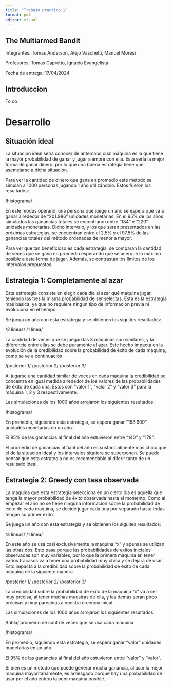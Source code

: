 ```yaml
---
title: "Trabajo practico 1"
format: pdf
editor: visual
---
```


## The Multiarmed Bandit

Integrantes: Tomas Anderson, Alejo Vaschetti, Manuel Moresi

Profesores: Tomas Capretto, Ignacio Evangelista

Fecha de entrega: 17/04/2024

\newpage

## Introduccion

To do

# Desarrollo

## Situación ideal

La situación ideal seria conocer de antemano cual máquina es la que tiene la mayor probabilidad de ganar y jugar siempre con ella. Esta sería la mejor forma de ganar dinero, por lo que una buena estrategia tiene que asemejarse a dicha situación.

Para ver la cantidad de dinero que gana en promedio este método se simulan a 1000 personas jugando 1 año utilizándolo. Estos fueron los resultados:

/histograma/

En este modus operandi una persona que juege un año se espera que va a ganar alrededor de "201.986" unidades monetarias. En el 95% de los años simulados las ganancias totales se encontraron entre "184" y "220" unidades monetarias. Dicho intervalo, y los que seran presentados en las próximas estrategias, se encuentran entre el 2,5% y el 97,5% de las ganancias totales del método ordenadas de menor a mayor.

Para ver que tan beneficioso es cada estrategia, se comparan la cantidad de veces que se gana en promedio esperando que se acerque lo máximo posible a esta forma de jugar. Además, se contrastan los límites de los intervalos propuestos.

## Estrategia 1: Completamente al azar

Esta estrategia consiste en elegir cada día al azar qué máquina jugar, teniendo las tres la misma probabilidad de ser selectas. Esta es la estrategia mas basica, ya que no requiere ningun tipo de informacion previa ni evoluciona en el tiempo.

Se juega un año con esta estrategia y se obtienen los siguites resultados:

/3 lineas/ /1 linea/

La cantidad de veces que se juegan las 3 máquinas son similares, y la diferencia entre ellas se debe puramente al azar. Este hecho impacta en la evolución de la credibilidad sobre la probabilidad de éxito de cada máquina, como se ve a continuación.

/posterior 1/ /posterior 2/ /posterior 3/

Al jugarse una cantidad similar de veces en cada máquina la credibilidad se concentra en igual medida alrededor de los valores de las probabilidades de éxito de cada una.
Estos son "valor 1", "valor 2" y "valor 3" para la máquina 1, 2 y 3 respectivamente.



Las simulaciones de los 1000 años arrojaron los siguientes resultados:

/histograma/

En promedio, siguiendo esta estrategia, se espera ganar "158.609" unidades monetarias en un año.

El 95% de las ganancias al final del año estuvieron entre "140" y "178".

El promedio de ganancias al fianl del año es sustancialmente mas chico que el de la situacion ideal y los intervalos siquiera se superponen. Se puede pensar que esta estrategia no es recomendable al diferir tanto de un resultado ideal.



## Estrategia 2: Greedy con tasa observada

La maquina que esta estrategia selecciona en un cierto dia es aquella que tenga la mayor probabilidad de éxito observada hasta el momento. Como al empezar el año no se tiene ninguna informacion sobre la probabilidad de éxito de cada maquina, se decide jugar cada una por separado hasta todas tengan su primer éxito.

Se juega un año con esta estrategia y se obtienen los siguites resultados:

/3 lineas/  /1 linea/

En este año se usa casi exclusivamente la maquina "x" y apenas se utilizan las otras dos. Esto pasa porque las probabilidades de exitos iniciales observadas son muy variables, por lo que la primera maquina en tener varios fracasos va a tener una probabilidad muy chica y se dejara de usar. Esto impacta a la credibilidad sobre la probabilidad de éxito de cada máquina de la siguiente manera.


/posterior 1/ /posterior 2/ /posterior 3/

La credibilidad sobre la probabilidad de exito de la maquina "x" va a ser muy precisa, al tener muchas muestras de ella, y las demas seran poco precisas y muy parecidas a nuestra creencia inical.

Las simulaciones de los 1000 años arrojaron los siguientes resultados:


/tabla/ promedio de cant de veces que se usa cada maquina

/histograma/


En promedio, siguiendo esta estrategia, se espera ganar "valor" unidades monetarias en un año.

El 95% de las ganancias al final del año estuvieron entre "valor" y "valor".

Si bien es un metodo que puede generar mucha ganancia, al usar la mejor maquina mayoritariamente, es arriesgado porque hay una probabilidad de usar por el año entero la peor maquina posible.

